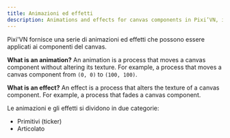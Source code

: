 ```yaml
---
title: Animazioni ed effetti
description: Animations and effects for canvas components in Pixi’VN, including definitions and categories.
---
```


Pixi'VN fornisce una serie di animazioni ed effetti che possono essere applicati ai componenti del canvas.

**What is an animation?** An animation is a process that moves a canvas component without altering its texture. For example, a process that moves a canvas component from `(0, 0)` to `(100, 100)`.

**What is an effect?** An effect is a process that alters the texture of a canvas component. For example, a process that fades a canvas component.

Le animazioni e gli effetti si dividono in due categorie:

- <DynamicLink href="/start/canvas-tickers">Primitivi (ticker)</DynamicLink>
- <DynamicLink href="/start/canvas-articulated-animations-effects">Articolato</DynamicLink>
